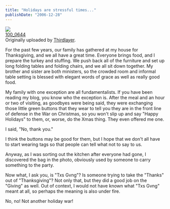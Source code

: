 ```yaml
---
title: "Holidays are stressful times..."
publishDate: "2006-12-28"
---
```


[![](images/336878746_54ee302f58_m.jpg)](http://www.flickr.com/photos/54325514@N00/336878746/ "photo sharing")  
[100\_0644](http://www.flickr.com/photos/54325514@N00/336878746/)  
Originally uploaded by [Thirdlayer](http://www.flickr.com/people/54325514@N00/).

For the past few years, our family has gathered at my house for Thanksgiving, and we all have a great time. Everyone brings food, and I prepare the turkey and stuffing. We push back all of the furniture and set up long folding tables and folding chairs, and we all sit down together. My brother and sister are both ministers, so the crowded room and informal table setting is blessed with elegant words of grace as well as really good food.  
  
My family with one exception are all fundamentalists. If you have been reading my blog, you know who the exception is. After the meal and an hour or two of visiting, as goodbyes were being said, they were exchanging those little green buttons that they wear to tell you they are in the front line of defense in the War on Christmas, so you won't slip up and say "Happy Holidays" to them, or, worse, do the Xmas thing. They even offered me one.  
  
I said, "No, thank you."  
  
I think the buttons may be good for them, but I hope that we don't all have to start wearing tags so that people can tell what not to say to us.  
  
Anyway, as I was sorting out the kitchen after everyone had gone, I discovered the bag in the photo, obviously used by someone to carry something to the party.  
  
Now what, I ask you, is "Txs Gvng"? Is someone trying to take the "Thanks" out of "Thanksgiving"? Not only that, but they did a good job on the "Giving" as well. Out of context, I would not have known what "Txs Gvng" meant at all, so perhaps the meaning is also under fire.  
  
No, no! Not another holiday war!
